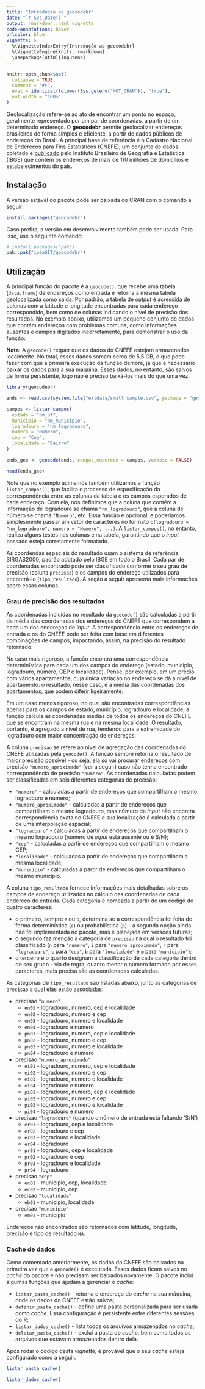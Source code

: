 ```yaml
---
title: "Introdução ao geocodebr"
date: "`r Sys.Date()`"
output: rmarkdown::html_vignette
code-annotations: hover
urlcolor: blue
vignette: >
  %\VignetteIndexEntry{Introdução ao geocodebr}
  %\VignetteEngine{knitr::rmarkdown}
  \usepackage[utf8]{inputenc}
---
```


```r
knitr::opts_chunk$set(
  collapse = TRUE,
  comment = "#>",
  eval = identical(tolower(Sys.getenv("NOT_CRAN")), "true"),
  out.width = "100%"
)
```

Geolocalização refere-se ao ato de encontrar um ponto no espaço, geralmente
representado por um par de coordenadas, a partir de um determinado endereço. O
**geocodebr** permite geolocalizar endereços brasileiros de forma simples e
eficiente, a partir de dados públicos de endereços do Brasil. A principal base
de referência é o Cadastro Nacional de Endereços para Fins Estatísticos (CNEFE),
um conjunto de dados coletado e
[publicado](https://www.ibge.gov.br/estatisticas/sociais/populacao/38734-cadastro-nacional-de-enderecos-para-fins-estatisticos.html)
pelo Instituto Brasileiro de Geografia e Estatística (IBGE) que contém os
endereços de mais de 110 milhões de domicílios e estabelecimentos do país.

## Instalação

A versão estável do pacote pode ser baixada do CRAN com o comando a seguir:

```r
install.packages("geocodebr")
```

Caso prefira, a versão em desenvolvimento também pode ser usada. Para isso, use
o seguinte comando:

```r
# install.packages("pak")
pak::pak("ipeaGIT/geocodebr")
```

## Utilização

A principal função do pacote é a `geocode()`, que recebe uma tabela
(`data.frame`) de endereços como entrada e retorna a mesma tabela geolocalizada
como saída. Por padrão, a tabela de *output* é acrescida de colunas com a
latitude e longitude encontradas para cada endereço correspondido, bem como de
colunas indicando o nível de precisão dos resultados. No exemplo abaixo,
utilizamos um pequeno conjunto de dados que contém endereços com problemas
comuns, como informações ausentes e campos digitados incorretamente, para
demonstrar o uso da função:

**Nota:** A `geocode()` requer que os dados do CNEFE estejam armazenados
localmente. No total, esses dados somam cerca de 5,5 GB, o que pode fazer com
que a primeira execução da função demore, já que é necessário baixar os dados
para a sua máquina. Esses dados, no entanto, são salvos de forma persistente,
logo não é preciso baixá-los mais do que uma vez.

```r
library(geocodebr)

ends <- read.csv(system.file("extdata/small_sample.csv", package = "geocodebr"))

campos <- listar_campos(
  estado = "nm_uf",
  municipio = "nm_municipio",
  logradouro = "nm_logradouro",
  numero = "Numero",
  cep = "Cep",
  localidade = "Bairro"
)

ends_geo <- geocode(ends, campos_endereco = campos, verboso = FALSE)

head(ends_geo)
```

Note que no exemplo acima nós também utilizamos a função `listar_campos()`, que
facilita o processo de especificação da correspondência entre as colunas da
tabela e os campos esperados de cada endereço. Com ela, nós definimos que a
coluna que contém a informação de logradouro se chama `"nm_logradouro"`, que a
coluna de número se chama `"Numero"`, etc. Essa função é opcional, e poderíamos
simplesmente passar um vetor de caracteres no formato `c(logradouro =
"nm_logradouro", numero = "Numero", ...)`. A `listar_campos()`, no entanto,
realiza alguns testes nas colunas e na tabela, garantindo que o *input* passado
esteja corretamente formatado.

As coordendas espaciais do resultado usam o sistema de referência SIRGAS2000,
padrão adotado pelo IBGE em todo o Brasil. Cada par de coordenadas encontrado
pode ser classificado conforme o seu grau de precisão (coluna `precisao`) e os
campos do endereço utilizados para encontrá-lo (`tipo_resultado`). A seção a
seguir apresenta mais informações sobre essas colunas.

### Grau de precisão dos resultados

As coordenadas incluídas no resultado da `geocode()` são calculadas a partir da
média das coordenadas dos endereços do CNEFE que correspondem a cada um dos
endereços de *input*. A correspondência entre os endereços de entrada e os do
CNEFE pode ser feita com base em diferentes combinações de campos, impactando,
assim, na precisão do resultado retornado.

No caso mais rigoroso, a função encontra uma correspondência determinística para
cada um dos campos do endereço (estado, município, logradouro, número, CEP e
localidade). Pense, por exemplo, em um prédio com vários apartamentos, cuja
única variação no endereço se dá a nível de apartamento: o resultado, nesse
caso, é a média das coordenadas dos apartamentos, que podem diferir
ligeiramente.

Em um caso menos rigoroso, no qual são encontradas correspondências apenas para
os campos de estado, município, logradouro e localidade, a função calcula as
coordenadas médias de todos os endereços do CNEFE que se encontram na mesma rua
e na mesma localidade. O resultado, portanto, é agregado a nível de rua,
tendendo para a extremidade do logradouro com maior concentração de endereços.

A coluna `precisao` se refere ao nível de agregação das coordenadas do CNEFE
utilizadas pela `geocode()`. A função sempre retorna o resultado de maior
precisão possível - ou seja, ela só vai procurar endereços com precisão
`"numero_aproximado"` (ver a seguir) caso não tenha encontrado correspondência
de precisão `"numero"`. As coordenadas calculadas podem ser classificadas em
seis diferentes categorias de precisão:

- `"numero"` - calculadas a partir de endereços que compartilham o mesmo
logradouro e número;
- `"numero_aproximado"` - calculadas a partir de endereços que compartilham o
mesmo logradouro, mas número de *input* não encontra correspondência exata no
CNEFE e sua localização é calculada a partir de uma interpolação espacial;
- `"logradouro"` - calculadas a partir de endereços que compartilham o mesmo
logradouro (número de *input* está ausente ou é S/N);
- `"cep"` - calculadas a partir de endereços que compartilham o mesmo CEP;
- `"localidade"` - calculadas a partir de endereços que compartilham a mesma
localidade;
- `"municipio"` - calculadas a partir de endereços que compartilham o mesmo
município.

A coluna `tipo_resultado` fornece informações mais detalhadas sobre os campos de
endereço utilizados no cálculo das coordenadas de cada endereço de entrada. Cada
categoria é nomeada a partir de um código de quatro caracteres:

- o primeiro, sempre `e` ou `p`, determina se a correspondência foi feita de
forma determinística (`e`) ou probabilística (`p`) - a segunda opção ainda não
foi implementada no pacote, mas é planejada em versões futuras;
- o segundo faz menção à categoria de `precisao` na qual o resultado foi
classificado (`n` para `"numero"`, `i` para `"numero_aproximado"`, `r` para
`"logradouro"`, `c` para `"cep"`, `b` para `"localidade"` e `m` para
`"municipio"`);
- o terceiro e o quarto designam a classificação de cada categoria dentro de seu
grupo - via de regra, quanto menor o número formado por esses caracteres, mais
precisa são as coordenadas calculadas.

As categorias de `tipo_resultado` são listadas abaixo, junto às categorias de
`precisao` a qual elas estão associadas:

- precisao `"numero"`
  - `en01` - logradouro, numero, cep e localidade
  - `en02` - logradouro, numero e cep
  - `en03` - logradouro, numero e localidade
  - `en04` - logradouro e numero
  - `pn01` - logradouro, numero, cep e localidade
  - `pn02` - logradouro, numero e cep
  - `pn03` - logradouro, numero e localidade
  - `pn04` - logradouro e numero

- precisao `"numero_aproximado"`
  - `ei01` - logradouro, numero, cep e localidade
  - `ei02` - logradouro, numero e cep
  - `ei03` - logradouro, numero e localidade
  - `ei04` - logradouro e numero
  - `pi01` - logradouro, numero, cep e localidade
  - `pi02` - logradouro, numero e cep
  - `pi03` - logradouro, numero e localidade
  - `pi04` - logradouro e numero

- precisao `"logradouro"` (quando o número de entrada está faltando 'S/N')
  - `er01` - logradouro, cep e localidade
  - `er02` - logradouro e cep
  - `er03` - logradouro e localidade
  - `er04` - logradouro
  - `pr01` - logradouro, cep e localidade
  - `pr02` - logradouro e cep
  - `pr03` - logradouro e localidade
  - `pr04` - logradouro

- precisao `"cep"`
  - `ec01` - municipio, cep, localidade
  - `ec02` - municipio, cep

- precisao `"localidade"`
  - `eb01` - municipio, localidade

- precisao `"municipio"`
  - `em01` - municipio

Endereços não encontrados são retornados com latitude, longitude, precisão e
tipo de resultado `NA`.

### Cache de dados

Como comentado anteriormente, os dados do CNEFE são baixados na primeira vez que
a `geocode()` é executada. Esses dados ficam salvos no *cache* do pacote e não
precisam ser baixados novamente. O pacote inclui algumas funções que ajudam a
gerenciar o *cache*:

- `listar_pasta_cache()` - retorna o endereço do *cache* na sua máquina, onde os
dados do CNEFE estão salvos;
- `definir_pasta_cache()` - define uma pasta personalizada para ser usada como
*cache*. Essa configuração é persistente entre diferentes sessões do R;
- `listar_dados_cache()` - lista todos os arquivos armazenados no *cache*;
- `deletar_pasta_cache()` - exclui a pasta de *cache*, bem como todos os
arquivos que estavam armazenados dentro dela.

Após rodar o código desta *vignette*, é provável que o seu *cache* esteja
configurado como a seguir:

```r
listar_pasta_cache()

listar_dados_cache()
```

